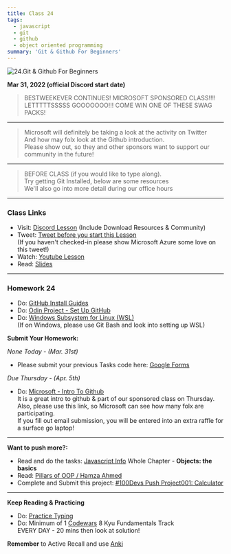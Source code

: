 ```yaml
---
title: Class 24
tags:
  - javascript
  - git
  - github
  - object oriented programming
summary: 'Git & Github For Beginners'
---
```


![24.Git & Github For Beginners](https://cdn.hashnode.com/res/hashnode/image/upload/v1676637047573/ArUozBQZT.png?auto=compress)

**Mar 31, 2022 (official Discord start date)**

> BESTWEEKEVER CONTINUES! MICROSOFT SPONSORED CLASS!!!! <br /> LETTTTTSSSSS GOOOOOOO!!! COME WIN ONE OF THESE SWAG PACKS!

<hr />

> Microsoft will definitely be taking a look at the activity on Twitter <br /> And how may folx look at the Github introduction. <br /> Please show out, so they and other sponsors want to support our community in the future!

<hr />

> BEFORE CLASS (if you would like to type along). <br /> Try getting Git Installed, below are some resources <br /> We'll also go into more detail during our office hours

<hr />

### Class Links

- Visit: [Discord Lesson](https://discord.com/channels/735923219315425401/738891289071714388/959203345862651945) (Include Download Resources & Community)
- Tweet: [Tweet before you start this Lesson](https://twitter.com/leonnoel/status/1509644411528835084) <br /> (If you haven't checked-in please show Microsoft Azure some love on this tweet!)
- Watch: [Youtube Lesson](https://youtu.be/UpsonO_vBNk)
- Read: [Slides](https://slides.com/leonnoel/100devs2-intro-to-git-and-github)

<hr />

### Homework 24

- Do: [GitHub Install Guides](https://github.com/git-guides/install-git)
- Do: [Odin Project - Set Up GitHub](https://www.theodinproject.com/courses/foundations/lessons/setting-up-git)
- Do: [Windows Subsystem for Linux (WSL)](https://ubuntu.com/wsl) <br /> (If on Windows, please use Git Bash and look into setting up WSL)

**Submit Your Homework:**

_None Today - (Mar. 31st)_

- Please submit your previous Tasks code here: [Google Forms](https://forms.gle/jK41o5QGNdzY8rPk9)

_Due Thursday - (Apr. 5th)_

- Do: [Microsoft - Intro To Github](https://aka.ms/learnwithleon/) <br /> It is a great intro to github & part of our sponsored class on Thursday. <br /> Also, please use this link, so Microsoft can see how many folx are participating. <br /> If you fill out email submission, you will be entered into an extra raffle for a surface go laptop!

<hr />

**Want to push more?:**

- Read and do the tasks: [Javascript Info](https://javascript.info/) Whole Chapter - **Objects: the basics**
- Read: [Pillars of OOP / Hamza Ahmed](https://medium.com/@hamzzza.ahmed95/four-pillars-of-object-oriented-programming-oop-e8d7822aa2197/)
- Complete and Submit this project: [#100Devs Push Project001: Calculator](https://github.com/leonnoel/100devs-calculator/)

<hr />

**Keep Reading & Practicing**

- Do: [Practice Typing](https://www.keybr.com/)
- Do: Minimum of 1 [Codewars](https://codewars.com/) 8 Kyu Fundamentals Track <br /> EVERY DAY - 20 mins then look at solution!

**Remember** to Active Recall and use [Anki](https://apps.ankiweb.net/)
